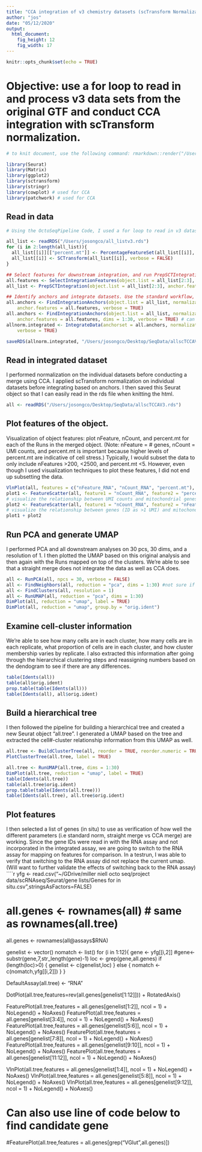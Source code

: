 ```yaml
---
title: "CCA integration of v3 chemistry datasets (scTransform Normalization)"
author: "jos"
date: "05/12/2020"
output:
  html_document:
    fig_height: 12
    fig_width: 17
---
```


```r
knitr::opts_chunk$set(echo = TRUE)
```
# Objective: use a for loop to read in and process v3 data sets from the original GTF and conduct CCA integration with scTransform normalization.
```r
# to knit document, use the following command: rmarkdown::render("/Users/josongco/Documents/GitHub/Octopolis/OSall_30pcs30dimsres1_scTCCA_RNAftplt_V3.Rmd") ~30m

library(Seurat)
library(Matrix)
library(ggplot2)
library(sctransform)
library(stringr)
library(cowplot) # used for CCA
library(patchwork) # used for CCA
```

## Read in data
```r
# Using the OctoSeqPipeline Code, I used a for loop to read in v3 datasets from the original GTF. I set parameters to include a min.cell = 3 and min.features = 200. Pull information re: percent.mt. Then I used a for loop for scTransform normalization on individual data sets in all_list. Then we'll integrate the datasets into one based on anchors with 30 dims. In order to run FindIntegrationAnchors, needed to index [2:3] to omit NULL Run 1.

all_list <- readRDS("/Users/josongco/all_listv3.rds")
for (i in 2:length(all_list)){
  all_list[[i]][["percent.mt"]] <- PercentageFeatureSet(all_list[[i]], pattern = "^mitochondria-") #preferred for for loop over original command
  all_list[[i]] <- SCTransform(all_list[[i]], verbose = FALSE)
}

## Select features for downstream integration, and run PrepSCTIntegration so that all necessary Pearson residuals have been calculated
all.features <- SelectIntegrationFeatures(object.list = all_list[2:3], nfeatures = 2000) #paper uses 3000 as default but chose to use 2000 like other dataset integration
all_list <- PrepSCTIntegration(object.list = all_list[2:3], anchor.features = all.features, verbose = TRUE)

## Identify anchors and integrate datasets. Use the standard workflow, with the exception that normalization.method = 'SCT'
all.anchors <- FindIntegrationAnchors(object.list = all_list, normalization.method = "SCT", 
    anchor.features = all.features, verbose = TRUE)
all.anchors <- FindIntegrationAnchors(object.list = all_list, normalization.method = "SCT", 
    anchor.features = all.features, dims = 1:30, verbose = TRUE) # can omit dims but takes a really long time to run
allnorm.integrated <- IntegrateData(anchorset = all.anchors, normalization.method = "SCT", 
    verbose = TRUE)

saveRDS(allnorm.integrated, "/Users/josongco/Desktop/SeqData/allscTCCAV3.rds")
```

## Read in integrated dataset
I performed normalization on the individual datasets before conducting a merge using CCA. I applied scTransform normalization on individual datasets before integrating based on anchors. I then saved this Seurat object so that I can easily read in the rds file when knitting the html.
```r
all <- readRDS("/Users/josongco/Desktop/SeqData/allscTCCAV3.rds")
```

## Plot features of the object. 
Visualization of object features: plot nFeature, nCount, and percent.mt for each of the Runs in the merged object. (Note: nFeature = # genes, nCount = UMI counts, and percent.mt is important because higher levels of percent.mt are indicative of cell stress.) Typically, I would subset the data to only include nFeatures >200, <2500, and percent.mt <5. However, even though I used visualization techniques to plot these features, I did not end up subsetting the data.
```r
VlnPlot(all, features = c("nFeature_RNA", "nCount_RNA", "percent.mt"), ncol = 3)
plot1 <- FeatureScatter(all, feature1 = "nCount_RNA", feature2 = "percent.mt")
# visualize the relationship between UMI counts and mitochondrial genes (percent)
plot2 <- FeatureScatter(all, feature1 = "nCount_RNA", feature2 = "nFeature_RNA") 
# visualize the relationship between genes (ID as >1 UMI) and mitochondrial genes
plot1 + plot2
```

## Run PCA and generate UMAP
I performed PCA and all downstream analyses on 30 pcs, 30 dims, and a resolution of 1. I then plotted the UMAP based on this original analysis and then again with the Runs mapped on top of the clusters. We're able to see that a straight merge does not integrate the data as well as CCA does. 
```r
all <- RunPCA(all, npcs = 30, verbose = FALSE) 
all <- FindNeighbors(all, reduction = "pca", dims = 1:30) #not sure if "reduction" argument is necessary
all <- FindClusters(all, resolution = 1)
all <- RunUMAP(all, reduction = "pca", dims = 1:30)
DimPlot(all, reduction = "umap", label = TRUE)
DimPlot(all, reduction = "umap", group.by = "orig.ident")
```

## Examine cell-cluster information
We're able to see how many cells are in each cluster, how many cells are in each replicate, what proportion of cells are in each cluster, and how cluster membership varies by replicate. I also extracted this information after going through the hierarchical clustering steps and reassigning numbers based on the dendogram to see if there are any differences.
```r
table(Idents(all))
table(all$orig.ident)
prop.table(table(Idents(all)))
table(Idents(all), all$orig.ident)
```

## Build a hierarchical tree
I then followed the pipeline for building a hierarchical tree and created a new Seurat object "all.tree". I generated a UMAP based on the tree and extracted the cell#-cluster relationship information from this UMAP as well. 
```r
all.tree <- BuildClusterTree(all, reorder = TRUE, reorder.numeric = TRUE, slot = "scale.data", verbose = TRUE, dims = 1:30)
PlotClusterTree(all.tree, label = TRUE)
```

```r
all.tree <- RunUMAP(all.tree, dims = 1:30)
DimPlot(all.tree, reduction = "umap", label = TRUE)
table(Idents(all.tree)) 
table(all.tree$orig.ident) 
prop.table(table(Idents(all.tree))) 
table(Idents(all.tree), all.tree$orig.ident) 
```

## Plot features
I then selected a list of genes (in situ) to use as verification of how well the different parameters (i.e standard norm, straight merge vs CCA merge) are working. Since the gene IDs were read in with the RNA assay and not incorporated in the integrated assay, we are going to switch to the RNA assay for mapping on features for comparison. In a testrun, I was able to verify that switching to the RNA assay did not replace the current umap. (Will want to further validate the effects of switching back to the RNA assay)
````r
yfg <- read.csv("~/GDrive/miller niell octo seq/project data/scRNAseq/Seurat/gene lists/Genes for in situ.csv",stringsAsFactors=FALSE)

# all.genes <- rownames(all) # same as rownames(all.tree)
all.genes <- rownames(all@assays$RNA) 

genelist <- vector()
nomatch <- list()
for (i in 1:12){
  gene <- yfg[[i,2]]
  #gene<-substr(gene,7,str_length(gene)-1)
  loc <- grep(gene,all.genes)
  if (length(loc)>0) {
    genelist <- c(genelist,loc)
  } else {
    nomatch <- c(nomatch,yfg[[i,2]])
  }
}

DefaultAssay(all.tree) <- "RNA"

DotPlot(all.tree,features=rev(all.genes[genelist[1:12]])) + RotatedAxis()

FeaturePlot(all.tree,features = all.genes[genelist[1:2]], ncol = 1) + NoLegend() + NoAxes()
FeaturePlot(all.tree,features = all.genes[genelist[3:4]], ncol = 1) + NoLegend() + NoAxes()
FeaturePlot(all.tree,features = all.genes[genelist[5:6]], ncol = 1) + NoLegend() + NoAxes()
FeaturePlot(all.tree,features = all.genes[genelist[7:8]], ncol = 1) + NoLegend() + NoAxes()
FeaturePlot(all.tree,features = all.genes[genelist[9:10]], ncol = 1) + NoLegend() + NoAxes()
FeaturePlot(all.tree,features = all.genes[genelist[11:12]], ncol = 1) + NoLegend() + NoAxes()

VlnPlot(all.tree,features = all.genes[genelist[1:4]], ncol = 1) + NoLegend() + NoAxes()
VlnPlot(all.tree,features = all.genes[genelist[5:8]], ncol = 1) + NoLegend() + NoAxes()
VlnPlot(all.tree,features = all.genes[genelist[9:12]], ncol = 1) + NoLegend() + NoAxes()

# Can also use line of code below to find candidate gene 
#FeaturePlot(all.tree,features = all.genes[grep("VGlut",all.genes)])